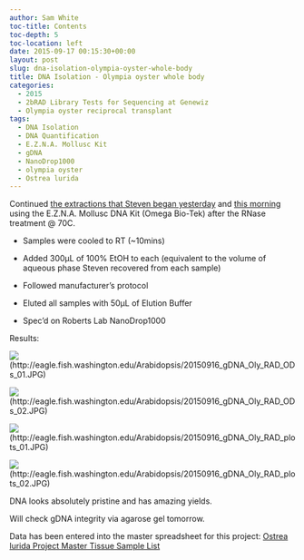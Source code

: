 ```yaml
---
author: Sam White
toc-title: Contents
toc-depth: 5
toc-location: left
date: 2015-09-17 00:15:30+00:00
layout: post
slug: dna-isolation-olympia-oyster-whole-body
title: DNA Isolation - Olympia oyster whole body
categories:
  - 2015
  - 2bRAD Library Tests for Sequencing at Genewiz
  - Olympia oyster reciprocal transplant
tags:
  - DNA Isolation
  - DNA Quantification
  - E.Z.N.A. Mollusc Kit
  - gDNA
  - NanoDrop1000
  - olympia oyster
  - Ostrea lurida
---
```


Continued [the extractions that Steven began yesterday](https://onsnetwork.org/halfshell/2015/09/15/upon-improving-extractions/) and [this morning](http://onsnetwork.org/halfshell/2015/09/16/running-the-numbers/) using the E.Z.N.A. Mollusc DNA Kit (Omega Bio-Tek) after the RNase treatment @ 70C.




    
  * Samples were cooled to RT (~10mins)

    
  * Added 300μL of 100% EtOH to each (equivalent to the volume of aqueous phase Steven recovered from each sample)

    
  * Followed manufacturer's protocol

    
  * Eluted all samples with 50μL of Elution Buffer

    
  * Spec'd on Roberts Lab NanoDrop1000





Results:

![](https://eagle.fish.washington.edu/Arabidopsis/20150916_gDNA_Oly_RAD_ODs_01.JPG)(http://eagle.fish.washington.edu/Arabidopsis/20150916_gDNA_Oly_RAD_ODs_01.JPG)

![](https://eagle.fish.washington.edu/Arabidopsis/20150916_gDNA_Oly_RAD_ODs_02.JPG)(http://eagle.fish.washington.edu/Arabidopsis/20150916_gDNA_Oly_RAD_ODs_02.JPG)



![](https://eagle.fish.washington.edu/Arabidopsis/20150916_gDNA_Oly_RAD_plots_01.JPG)(http://eagle.fish.washington.edu/Arabidopsis/20150916_gDNA_Oly_RAD_plots_01.JPG)

![](https://eagle.fish.washington.edu/Arabidopsis/20150916_gDNA_Oly_RAD_plots_02.JPG)(http://eagle.fish.washington.edu/Arabidopsis/20150916_gDNA_Oly_RAD_plots_02.JPG)





DNA looks absolutely pristine and has amazing yields.

Will check gDNA integrity via agarose gel tomorrow.

Data has been entered into the master spreadsheet for this project: [Ostrea lurida Project Master Tissue Sample List](https://docs.google.com/spreadsheets/d/1tPvult9e0vqd5sPOTlcQqLXTfIv987rivsQVZj8DGgE/edit?usp=sharing)
